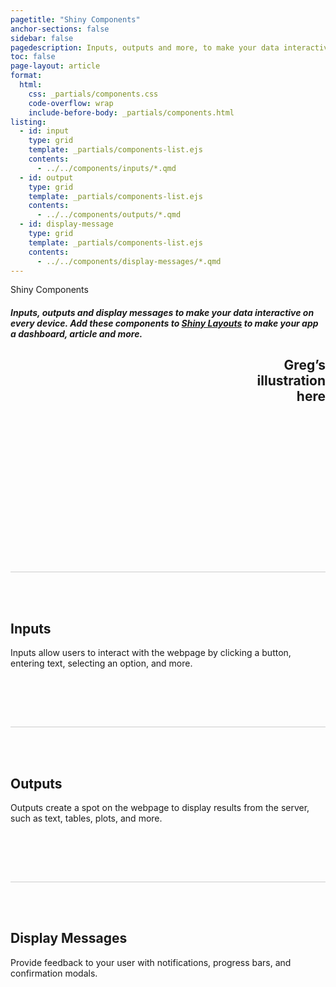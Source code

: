 ```yaml
---
pagetitle: "Shiny Components"
anchor-sections: false
sidebar: false
pagedescription: Inputs, outputs and more, to make your data interactive on every device.
toc: false
page-layout: article
format:
  html:
    css: _partials/components.css
    code-overflow: wrap
    include-before-body: _partials/components.html
listing: 
  - id: input
    type: grid
    template: _partials/components-list.ejs
    contents: 
      - ../../components/inputs/*.qmd
  - id: output
    type: grid
    template: _partials/components-list.ejs
    contents: 
      - ../../components/outputs/*.qmd
  - id: display-message
    type: grid
    template: _partials/components-list.ejs
    contents: 
      - ../../components/display-messages/*.qmd
---
```


:::::{.column-screen-inset .mx-auto style="max-width: 1300px;"}

::::{.grid style="height:460px;border-bottom:1px solid;"}
::::{.g-col-lg-8 .g-col-12 .my-auto}

:::{.display-3 .fw-bold}
Shiny Components
:::

##### Inputs, outputs and display messages to make your data interactive on every device. Add these components to [Shiny Layouts](#) to make your app a dashboard, article and more.

::::

::::{.g-col-lg-4 .g-col-12 .my-auto style="text-align: right;"}

<div class="text-center p-5">
## Greg's<br> illustration<br> here {.m-0 .py-5}
</div>

::::

::::

::: {.grid style="border-top: 1px solid #ccc;padding-top:3rem;padding-bottom:5rem;margin-top: -1px;" #inputs}

::: {.g-col-lg-3 .g-col-12}
::: {.sticky-lg-top .pt-4}

<h2 class="mt-4"> <i class="bi bi-sliders blue"></i> Inputs </h2>

Inputs allow users to interact with the webpage by clicking a button, entering text, selecting an option, and more.

:::
:::
<div class="g-col-lg-9 g-col-12 pt-5 ps-0 ps-lg-5 ms-0 ms-lg-4">

::: {#input .grid}

:::

</div>
:::

::: {.grid style="border-top: 1px solid #ccc;padding-top:3rem;padding-bottom:5rem;margin-top: -1px;" #outputs}

::: {.g-col-lg-3 .g-col-12}
::: {.sticky-lg-top .pt-4}

<h2 class="mt-4"> <i class="bi bi-bar-chart-line-fill indigo"></i> Outputs </h2>

Outputs create a spot on the webpage to display results from the server, such as text, tables, plots, and more.

:::
:::
<div class="g-col-lg-9 g-col-12 pt-5 ps-0 ps-lg-5 ms-0 ms-lg-4">

::: {#output .grid}

:::

</div>
:::

::: {.grid style="border-top: 1px solid #ccc;padding-top:3rem;padding-bottom:5rem;margin-top: -1px;" #display-messages}

::: {.g-col-lg-3 .g-col-12}
::: {.sticky-lg-top .pt-4}

<h2 class="mt-4"> <i class="bi bi-chat-dots-fill purple"></i> Display Messages </h2>

Provide feedback to your user with notifications, progress bars, and confirmation modals.

:::
:::

<div class="g-col-lg-9 g-col-12 pt-5 ps-0 ps-lg-5 ms-0 ms-lg-4">

::: {#display-message .grid}

:::

</div>
:::

:::::

<style>
#quarto-content>* {
  padding-top: 0px;
  margin-top: 0px;
}
</style>